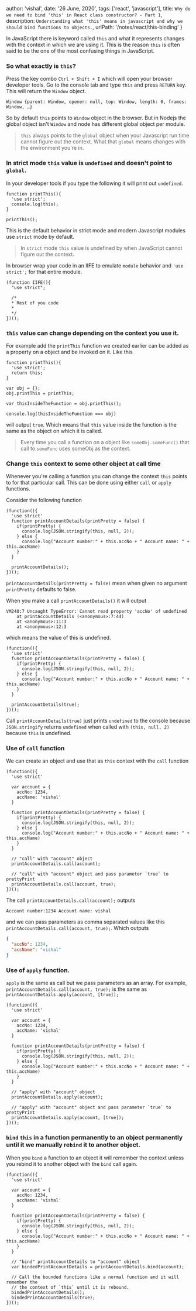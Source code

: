   author: 'vishal',
  date: '26 June, 2020',
  tags: ['react', 'javascript'],
  title: `Why do we need to bind 'this' in React class constructor? - Part 1`,
  description: `Understanding what 'this' means in javascript and why we should bind functions to objects.`,
  urlPath: '/notes/react/this-binding'
}

In JavaScript there is keyword called `this` and what it represents changes with 
the context in which we are using it. This is the reason `this` is often said to
be the one of the most confusing things in JavaScript.

### So what exactly is `this`?

Press the key combo `Ctrl + Shift + I` which will open your browser developer tools. Go to the console tab and type `this`
and press `RETURN` key. This will return the `Window` object.

```
Window {parent: Window, opener: null, top: Window, length: 0, frames: Window, …}
```

So by default `this` points to `Window` object in the browser. But in Nodejs the
global object isn't `Window` and node has different global object per module. 

> `this` always points to the `global` object when your Javascript run time cannot
figure out the context. What that `global` means changes with the environment you're in.

### In strict mode `this` value is `undefined` and doesn't point to `global`.

In your developer tools if you type the following it will print out `undefined`.

```
function printThis(){
  'use strict';
  console.log(this);
}

printThis();
```

This is the default behavior in strict mode and modern Javascript modules use `strict`
mode by default.

> In `strict` mode `this` value is undefined by when JavaScript cannot figure out
the context.

In browser wrap your code in an IIFE to emulate `module` behavior and `'use strict';`
for that entire module.

```
(function IIFE(){
  "use strict";

  /*
  * Rest of you code
  *
  */
})();
```

### `this` value can change depending on the context you use it.

For example add the `printThis` function we created earlier can be added as a property
on a object and be invoked on it. Like this

```
function printThis(){
  'use strict';
  return this;
}

var obj = {};
obj.printThis = printThis;

var thisInsideTheFunction = obj.printThis();

console.log(thisInsideTheFunction === obj)
```

will output `true`. Which means that `this` value inside the function is the same 
as the object on which it is called. 

> Every time you call a function on a object like `someObj.someFunc()` that call 
to `someFunc` uses someObj as the context.


### Change `this` context to some other object at call time

Whenever you're calling a function you can change the context `this` points to for that 
particular call. This can be done using either `call` or `apply` functions.

Consider the following function

```
(function(){
  'use strict'
  function printAccountDetails(printPretty = false) {
    if(printPretty) {
      console.log(JSON.stringify(this, null, 2));
    } else {
      console.log("Account number:" + this.accNo + " Account name: " + this.accName)
    }
  }
  
  printAccountDetails();
})();
```

`printAccountDetails(printPretty = false)` mean when given no argument `printPretty`
defaults to false.

When you make a call `printAccountDetails()` it will output 

```
VM240:7 Uncaught TypeError: Cannot read property 'accNo' of undefined
    at printAccountDetails (<anonymous>:7:44)
    at <anonymous>:11:3
    at <anonymous>:12:3
```

which means the value of this is undefined. 

```
(function(){
  'use strict'
  function printAccountDetails(printPretty = false) {
    if(printPretty) {
      console.log(JSON.stringify(this, null, 2));
    } else {
      console.log("Account number:" + this.accNo + " Account name: " + this.accName)
    }
  }
  
  printAccountDetails(true);
})();
```

Call `printAccountDetails(true)` just prints `undefined` to the console because 
`JSON.stringify` returns `undefined` when called with `(this, null, 2)` because 
`this` is undefined.

### Use of `call` function

We can create an object and use that as `this` context with the `call` function

```
(function(){
  'use strict'

  var account = {
    accNo: 1234,
    accName: 'vishal'
  }

  function printAccountDetails(printPretty = false) {
    if(printPretty) {
      console.log(JSON.stringify(this, null, 2));
    } else {
      console.log("Account number:" + this.accNo + " Account name: " + this.accName)
    }
  }
  
  // "call" with "account" object
  printAccountDetails.call(account);

  // "call" with "account" object and pass parameter `true` to prettyPrint
  printAccountDetails.call(account, true);
})();
```

The call `printAccountDetails.call(account);` outputs 

```
Account number:1234 Account name: vishal
```

and we can pass parameters as comma separated values like this
`printAccountDetails.call(account, true);`. Which outputs

```json
{
  "accNo": 1234,
  "accName": "vishal"
}
```

### Use of `apply` function.

`apply` is the same as call but we pass parameters as an array. For example, 
`printAccountDetails.call(account, true);` is the same as `printAccountDetails.apply(account, [true]);`

```
(function(){
  'use strict'

  var account = {
    accNo: 1234,
    accName: 'vishal'
  }

  function printAccountDetails(printPretty = false) {
    if(printPretty) {
      console.log(JSON.stringify(this, null, 2));
    } else {
      console.log("Account number:" + this.accNo + " Account name: " + this.accName)
    }
  }
  
  // "apply" with "account" object
  printAccountDetails.apply(account);

  // "apply" with "account" object and pass parameter `true` to prettyPrint
  printAccountDetails.apply(account, [true]);
})();
```

### `bind` `this` in a function permanently to an object permanently until it we manually re`bind` it to another object.

When you `bind` a function to an object it will remember the context unless you rebind it to another object with the `bind` call again.

```
(function(){
  'use strict'

  var account = {
    accNo: 1234,
    accName: 'vishal'
  }

  function printAccountDetails(printPretty = false) {
    if(printPretty) {
      console.log(JSON.stringify(this, null, 2));
    } else {
      console.log("Account number:" + this.accNo + " Account name: " + this.accName)
    }
  }
  
  // "bind" printAccountDetails to "account" object
  var bindedPrintAccountDetails = printAccountDetails.bind(account);

  // Call the bounded functions like a normal function and it will remember the 
  // the context of `this` until it is rebound.
  bindedPrintAccountDetails();
  bindedPrintAccountDetails(true);
})();
```
